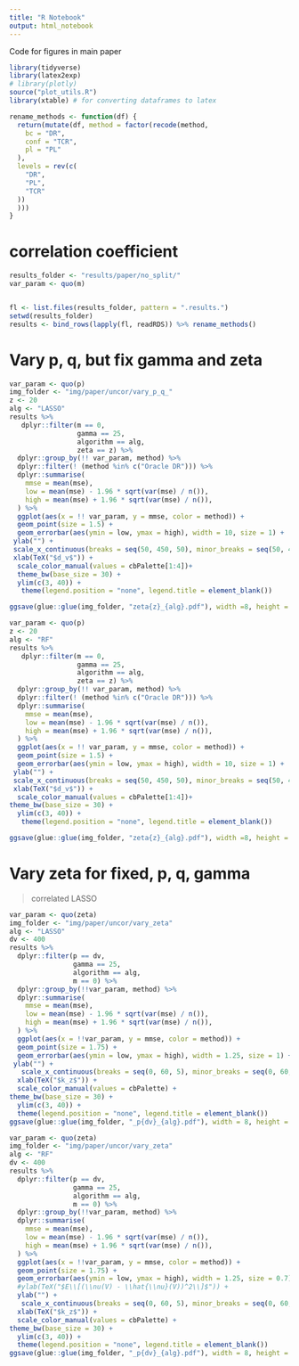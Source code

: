 ```yaml
---
title: "R Notebook"
output: html_notebook
---
```


Code for figures in main paper 

```r
library(tidyverse)
library(latex2exp)
# library(plotly)
source("plot_utils.R")
library(xtable) # for converting dataframes to latex

rename_methods <- function(df) {
  return(mutate(df, method = factor(recode(method,
    bc = "DR",
    conf = "TCR",
    pl = "PL"
  ),
  levels = rev(c(
    "DR",
    "PL",
    "TCR"
  ))
  )))
}
```

# correlation coefficient

```r
results_folder <- "results/paper/no_split/"
var_param <- quo(m)


fl <- list.files(results_folder, pattern = ".results.")
setwd(results_folder)
results <- bind_rows(lapply(fl, readRDS)) %>% rename_methods()
```



# Vary p, q, but fix gamma and zeta 

```r
var_param <- quo(p)
img_folder <- "img/paper/uncor/vary_p_q_"
z <- 20
alg <- "LASSO"
results %>%
   dplyr::filter(m == 0, 
                 gamma == 25,
                 algorithm == alg,
                 zeta == z) %>%
  dplyr::group_by(!! var_param, method) %>%
  dplyr::filter(! (method %in% c("Oracle DR"))) %>%
  dplyr::summarise(
    mmse = mean(mse),
    low = mean(mse) - 1.96 * sqrt(var(mse) / n()),
    high = mean(mse) + 1.96 * sqrt(var(mse) / n()),
  ) %>%
  ggplot(aes(x = !! var_param, y = mmse, color = method)) +
  geom_point(size = 1.5) +
  geom_errorbar(aes(ymin = low, ymax = high), width = 10, size = 1) +
 ylab("") + 
 scale_x_continuous(breaks = seq(50, 450, 50), minor_breaks = seq(50, 450, 50)) +
 xlab(TeX("$d_v$")) +
  scale_color_manual(values = cbPalette[1:4])+
  theme_bw(base_size = 30) +
  ylim(c(3, 40)) + 
   theme(legend.position = "none", legend.title = element_blank())

ggsave(glue::glue(img_folder, "zeta{z}_{alg}.pdf"), width =8, height = 8)
```


```r
var_param <- quo(p)
z <- 20
alg <- "RF"
results %>%
   dplyr::filter(m == 0, 
                 gamma == 25,
                 algorithm == alg,
                 zeta == z) %>%
  dplyr::group_by(!! var_param, method) %>%
  dplyr::filter(! (method %in% c("Oracle DR"))) %>%
  dplyr::summarise(
    mmse = mean(mse),
    low = mean(mse) - 1.96 * sqrt(var(mse) / n()),
    high = mean(mse) + 1.96 * sqrt(var(mse) / n()),
  ) %>%
  ggplot(aes(x = !! var_param, y = mmse, color = method)) +
  geom_point(size = 1.5) +
  geom_errorbar(aes(ymin = low, ymax = high), width = 10, size = 1) +
 ylab("") + 
 scale_x_continuous(breaks = seq(50, 450, 50), minor_breaks = seq(50, 450, 50)) +
 xlab(TeX("$d_v$")) +
  scale_color_manual(values = cbPalette[1:4])+
theme_bw(base_size = 30) +
  ylim(c(3, 40)) + 
   theme(legend.position = "none", legend.title = element_blank())

ggsave(glue::glue(img_folder, "zeta{z}_{alg}.pdf"), width =8, height = 8)
```

# Vary zeta for fixed, p, q, gamma 


> correlated LASSO

```r
var_param <- quo(zeta)
img_folder <- "img/paper/uncor/vary_zeta"
alg <- "LASSO"
dv <- 400
results %>%
  dplyr::filter(p == dv, 
                gamma == 25,
                algorithm == alg, 
                m == 0) %>%
  dplyr::group_by(!!var_param, method) %>%
  dplyr::summarise(
    mmse = mean(mse),
    low = mean(mse) - 1.96 * sqrt(var(mse) / n()),
    high = mean(mse) + 1.96 * sqrt(var(mse) / n()),
  ) %>%
  ggplot(aes(x = !!var_param, y = mmse, color = method)) +
  geom_point(size = 1.75) +
  geom_errorbar(aes(ymin = low, ymax = high), width = 1.25, size = 1) +
 ylab("") + 
   scale_x_continuous(breaks = seq(0, 60, 5), minor_breaks = seq(0, 60, 5)) +
  xlab(TeX("$k_z$")) +
  scale_color_manual(values = cbPalette) +
theme_bw(base_size = 30) +
  ylim(c(3, 40)) + 
  theme(legend.position = "none", legend.title = element_blank())
ggsave(glue::glue(img_folder, "_p{dv}_{alg}.pdf"), width = 8, height = 8)
```

```r
var_param <- quo(zeta)
img_folder <- "img/paper/uncor/vary_zeta"
alg <- "RF"
dv <- 400
results %>%
  dplyr::filter(p == dv, 
                gamma == 25,
                algorithm == alg, 
                m == 0) %>%
  dplyr::group_by(!!var_param, method) %>%
  dplyr::summarise(
    mmse = mean(mse),
    low = mean(mse) - 1.96 * sqrt(var(mse) / n()),
    high = mean(mse) + 1.96 * sqrt(var(mse) / n()),
  ) %>%
  ggplot(aes(x = !!var_param, y = mmse, color = method)) +
  geom_point(size = 1.75) +
  geom_errorbar(aes(ymin = low, ymax = high), width = 1.25, size = 0.7) +
  #ylab(TeX("$E\\[(\\nu(V) - \\hat{\\nu}(V))^2\\]$")) +
  ylab("") + 
   scale_x_continuous(breaks = seq(0, 60, 5), minor_breaks = seq(0, 60, 5)) +
  xlab(TeX("$k_z$")) +
  scale_color_manual(values = cbPalette) +
theme_bw(base_size = 30) +
  ylim(c(3, 40)) + 
  theme(legend.position = "none", legend.title = element_blank())
ggsave(glue::glue(img_folder, "_p{dv}_{alg}.pdf"), width = 8, height = 8)
```
